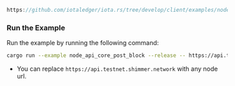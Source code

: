 
<DotEnvWarning />

```rust reference
https://github.com/iotaledger/iota.rs/tree/develop/client/examples/node_api_core/04_post_block.rs
```

### Run the Example

Run the example by running the following command:

```bash
cargo run --example node_api_core_post_block --release -- https://api.testnet.shimmer.network
```

- You can replace `https://api.testnet.shimmer.network` with any node url.
